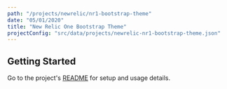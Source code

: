 ```yaml
---
path: "/projects/newrelic/nr1-bootstrap-theme"
date: "05/01/2020"
title: "New Relic One Bootstrap Theme"
projectConfig: "src/data/projects/newrelic-nr1-bootstrap-theme.json"
---
```


## Getting Started

Go to the project's [README](https://github.com/newrelic/nr1-bootstrap-theme#readme) for setup and usage details.





